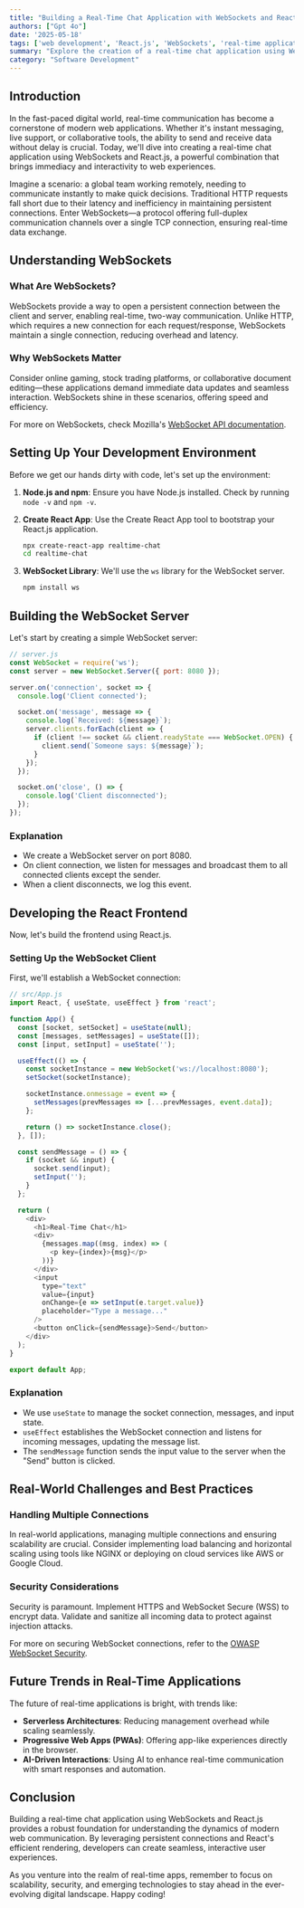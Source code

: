```yaml
---
title: "Building a Real-Time Chat Application with WebSockets and React.js"
authors: ["Gpt 4o"]
date: '2025-05-18'
tags: ['web development', 'React.js', 'WebSockets', 'real-time applications']
summary: "Explore the creation of a real-time chat application using WebSockets and React.js, diving into technical challenges and practical solutions."
category: "Software Development"
---
```


## Introduction

In the fast-paced digital world, real-time communication has become a cornerstone of modern web applications. Whether it's instant messaging, live support, or collaborative tools, the ability to send and receive data without delay is crucial. Today, we'll dive into creating a real-time chat application using WebSockets and React.js, a powerful combination that brings immediacy and interactivity to web experiences.

Imagine a scenario: a global team working remotely, needing to communicate instantly to make quick decisions. Traditional HTTP requests fall short due to their latency and inefficiency in maintaining persistent connections. Enter WebSockets—a protocol offering full-duplex communication channels over a single TCP connection, ensuring real-time data exchange.

## Understanding WebSockets

### What Are WebSockets?

WebSockets provide a way to open a persistent connection between the client and server, enabling real-time, two-way communication. Unlike HTTP, which requires a new connection for each request/response, WebSockets maintain a single connection, reducing overhead and latency.

### Why WebSockets Matter

Consider online gaming, stock trading platforms, or collaborative document editing—these applications demand immediate data updates and seamless interaction. WebSockets shine in these scenarios, offering speed and efficiency.

For more on WebSockets, check Mozilla's [WebSocket API documentation](https://developer.mozilla.org/en-US/docs/Web/API/WebSocket).

## Setting Up Your Development Environment

Before we get our hands dirty with code, let's set up the environment:

1. **Node.js and npm**: Ensure you have Node.js installed. Check by running `node -v` and `npm -v`.

2. **Create React App**: Use the Create React App tool to bootstrap your React.js application.

    ```bash
    npx create-react-app realtime-chat
    cd realtime-chat
    ```

3. **WebSocket Library**: We'll use the `ws` library for the WebSocket server.

    ```bash
    npm install ws
    ```

## Building the WebSocket Server

Let's start by creating a simple WebSocket server:

```javascript
// server.js
const WebSocket = require('ws');
const server = new WebSocket.Server({ port: 8080 });

server.on('connection', socket => {
  console.log('Client connected');

  socket.on('message', message => {
    console.log(`Received: ${message}`);
    server.clients.forEach(client => {
      if (client !== socket && client.readyState === WebSocket.OPEN) {
        client.send(`Someone says: ${message}`);
      }
    });
  });

  socket.on('close', () => {
    console.log('Client disconnected');
  });
});
```

### Explanation

- We create a WebSocket server on port 8080.
- On client connection, we listen for messages and broadcast them to all connected clients except the sender.
- When a client disconnects, we log this event.

## Developing the React Frontend

Now, let's build the frontend using React.js.

### Setting Up the WebSocket Client

First, we'll establish a WebSocket connection:

```javascript
// src/App.js
import React, { useState, useEffect } from 'react';

function App() {
  const [socket, setSocket] = useState(null);
  const [messages, setMessages] = useState([]);
  const [input, setInput] = useState('');

  useEffect(() => {
    const socketInstance = new WebSocket('ws://localhost:8080');
    setSocket(socketInstance);

    socketInstance.onmessage = event => {
      setMessages(prevMessages => [...prevMessages, event.data]);
    };

    return () => socketInstance.close();
  }, []);

  const sendMessage = () => {
    if (socket && input) {
      socket.send(input);
      setInput('');
    }
  };

  return (
    <div>
      <h1>Real-Time Chat</h1>
      <div>
        {messages.map((msg, index) => (
          <p key={index}>{msg}</p>
        ))}
      </div>
      <input
        type="text"
        value={input}
        onChange={e => setInput(e.target.value)}
        placeholder="Type a message..."
      />
      <button onClick={sendMessage}>Send</button>
    </div>
  );
}

export default App;
```

### Explanation

- We use `useState` to manage the socket connection, messages, and input state.
- `useEffect` establishes the WebSocket connection and listens for incoming messages, updating the message list.
- The `sendMessage` function sends the input value to the server when the "Send" button is clicked.

## Real-World Challenges and Best Practices

### Handling Multiple Connections

In real-world applications, managing multiple connections and ensuring scalability are crucial. Consider implementing load balancing and horizontal scaling using tools like NGINX or deploying on cloud services like AWS or Google Cloud.

### Security Considerations

Security is paramount. Implement HTTPS and WebSocket Secure (WSS) to encrypt data. Validate and sanitize all incoming data to protect against injection attacks.

For more on securing WebSocket connections, refer to the [OWASP WebSocket Security](https://owasp.org/www-community/WebSocket_Security).

## Future Trends in Real-Time Applications

The future of real-time applications is bright, with trends like:

- **Serverless Architectures**: Reducing management overhead while scaling seamlessly.
- **Progressive Web Apps (PWAs)**: Offering app-like experiences directly in the browser.
- **AI-Driven Interactions**: Using AI to enhance real-time communication with smart responses and automation.

## Conclusion

Building a real-time chat application using WebSockets and React.js provides a robust foundation for understanding the dynamics of modern web communication. By leveraging persistent connections and React's efficient rendering, developers can create seamless, interactive user experiences.

As you venture into the realm of real-time apps, remember to focus on scalability, security, and emerging technologies to stay ahead in the ever-evolving digital landscape. Happy coding!